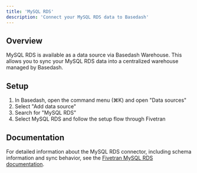 ```yaml
---
title: 'MySQL RDS'
description: 'Connect your MySQL RDS data to Basedash'
---
```


## Overview

MySQL RDS is available as a data source via Basedash Warehouse. This allows you to sync your MySQL RDS data into a centralized warehouse managed by Basedash.

## Setup

1. In Basedash, open the command menu (⌘K) and open "Data sources"
2. Select "Add data source"
3. Search for "MySQL RDS"
4. Select MySQL RDS and follow the setup flow through Fivetran

## Documentation

For detailed information about the MySQL RDS connector, including schema information and sync behavior, see the [Fivetran MySQL RDS documentation](https://fivetran.com/docs/connectors/databases/mysql/rds-setup-guide).
